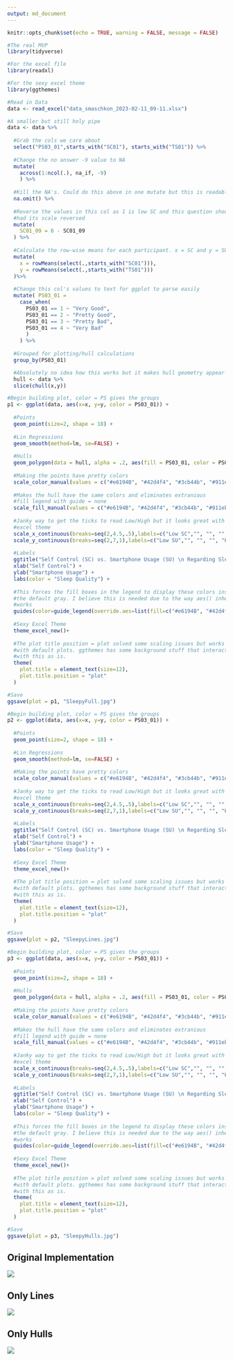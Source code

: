 ```yaml
---
output: md_document
---
```


```r

knitr::opts_chunk$set(echo = TRUE, warning = FALSE, message = FALSE)

#The real MVP
library(tidyverse)

#For the excel file
library(readxl)

#For the sexy excel theme
library(ggthemes)
```

```r

#Read in Data
data <- read_excel("data_smaschkon_2023-02-11_09-11.xlsx")

#A smaller but still holy pipe
data <- data %>%
  
  #Grab the cols we care about
  select("PS03_01",starts_with("SC01"), starts_with("TS01")) %>%
  
  #Change the no answer -9 value to NA
  mutate(
    across(1:ncol(.), na_if, -9)
    ) %>%
  
  #Kill the NA's. Could do this above in one mutate but this is readable af
  na.omit() %>%
  
  #Reverse the values in this col as 1 is low SC and this question should have 
  #had its scale reversed
  mutate(
    SC01_09 = 6 - SC01_09
  ) %>%
  
  #Calculate the row-wise means for each participant. x = SC and y = SU
  mutate(
    x = rowMeans(select(.,starts_with("SC01"))),
    y = rowMeans(select(.,starts_with("TS01")))
  )%>%
  
  #Change this col's values to text for ggplot to parse easily
  mutate( PS03_01 =
    case_when(
      PS03_01 == 1 ~ "Very Good",
      PS03_01 == 2 ~ "Pretty Good",
      PS03_01 == 3 ~ "Pretty Bad",
      PS03_01 == 4 ~ "Very Bad"
      )
    ) %>%
  
  #Grouped for plotting/hull calculations
  group_by(PS03_01)

  #Absolutely no idea how this works but it makes hull geometry appear
  hull <- data %>%
  slice(chull(x,y))
```

```r

#Begin building plot, color = PS gives the groups
p1 <- ggplot(data, aes(x=x, y=y, color = PS03_01)) +
  
  #Points
  geom_point(size=2, shape = 18) +
  
  #Lin Regressions
  geom_smooth(method=lm, se=FALSE) +
  
  #Hulls
  geom_polygon(data = hull, alpha = .2, aes(fill = PS03_01, color = PS03_01)) +
  
  #Making the points have pretty colors
  scale_color_manual(values = c("#e6194B", "#42d4f4", "#3cb44b", "#911eb4")) +
  
  #Makes the hull have the same colors and eliminates extranious 
  #fill legend with guide = none
  scale_fill_manual(values = c("#e6194B", "#42d4f4", "#3cb44b", "#911eb4"), guide = "none") +
  
  #Janky way to get the ticks to read Low/High but it looks great with the 
  #excel theme
  scale_x_continuous(breaks=seq(2,4.5,.5),labels=c("Low SC","", "", "", "High SC", "")) +
  scale_y_continuous(breaks=seq(2,7,1),labels=c("Low SU","", "", "", "High SU", "")) +
  
  #Labels
  ggtitle("Self Control (SC) vs. Smartphone Usage (SU) \n Regarding Sleep Quality")+
  xlab("Self Control") +
  ylab("Smartphone Usage") +
  labs(color = "Sleep Quality") +
  
  #This forces the fill boxes in the legend to display these colors instead of 
  #the default gray. I believe this is needed due to the way aes() inheritance
  #works
  guides(color=guide_legend(override.aes=list(fill=c("#e6194B", "#42d4f4", "#3cb44b", "#911eb4")))) +
  
  #Sexy Excel Theme
  theme_excel_new()+
  
  #The plot title position = plot solved some scaling issues but works best
  #with default plots. ggthemes has some background stuff that interacts weirdly
  #with this as is.
  theme(
    plot.title = element_text(size=12),
    plot.title.position = "plot"
  )

#Save
ggsave(plot = p1, "SleepyFull.jpg")
```


```r
#Begin building plot, color = PS gives the groups
p2 <- ggplot(data, aes(x=x, y=y, color = PS03_01)) +
  
  #Points
  geom_point(size=2, shape = 18) +
  
  #Lin Regressions
  geom_smooth(method=lm, se=FALSE) +
  
  #Making the points have pretty colors
  scale_color_manual(values = c("#e6194B", "#42d4f4", "#3cb44b", "#911eb4")) +
  
  #Janky way to get the ticks to read Low/High but it looks great with the 
  #excel theme
  scale_x_continuous(breaks=seq(2,4.5,.5),labels=c("Low SC","", "", "", "High SC", "")) +
  scale_y_continuous(breaks=seq(2,7,1),labels=c("Low SU","", "", "", "High SU", "")) +
  
  #Labels
  ggtitle("Self Control (SC) vs. Smartphone Usage (SU) \n Regarding Sleep Quality")+
  xlab("Self Control") +
  ylab("Smartphone Usage") +
  labs(color = "Sleep Quality") +
  
  #Sexy Excel Theme
  theme_excel_new()+
  
  #The plot title position = plot solved some scaling issues but works best
  #with default plots. ggthemes has some background stuff that interacts weirdly
  #with this as is.
  theme(
    plot.title = element_text(size=12),
    plot.title.position = "plot"
  )

#Save
ggsave(plot = p2, "SleepyLines.jpg")
```

```r
#Begin building plot, color = PS gives the groups
p3 <- ggplot(data, aes(x=x, y=y, color = PS03_01)) +
  
  #Points
  geom_point(size=2, shape = 18) +
  
  #Hulls
  geom_polygon(data = hull, alpha = .2, aes(fill = PS03_01, color = PS03_01)) +
  
  #Making the points have pretty colors
  scale_color_manual(values = c("#e6194B", "#42d4f4", "#3cb44b", "#911eb4")) +
  
  #Makes the hull have the same colors and eliminates extranious 
  #fill legend with guide = none
  scale_fill_manual(values = c("#e6194B", "#42d4f4", "#3cb44b", "#911eb4"), guide = "none") +
  
  #Janky way to get the ticks to read Low/High but it looks great with the 
  #excel theme
  scale_x_continuous(breaks=seq(2,4.5,.5),labels=c("Low SC","", "", "", "High SC", "")) +
  scale_y_continuous(breaks=seq(2,7,1),labels=c("Low SU","", "", "", "High SU", "")) +
  
  #Labels
  ggtitle("Self Control (SC) vs. Smartphone Usage (SU) \n Regarding Sleep Quality")+
  xlab("Self Control") +
  ylab("Smartphone Usage") +
  labs(color = "Sleep Quality") +
  
  #This forces the fill boxes in the legend to display these colors instead of 
  #the default gray. I believe this is needed due to the way aes() inheritance
  #works
  guides(color=guide_legend(override.aes=list(fill=c("#e6194B", "#42d4f4", "#3cb44b", "#911eb4")))) +
  
  #Sexy Excel Theme
  theme_excel_new()+
  
  #The plot title position = plot solved some scaling issues but works best
  #with default plots. ggthemes has some background stuff that interacts weirdly
  #with this as is.
  theme(
    plot.title = element_text(size=12),
    plot.title.position = "plot"
  )

#Save
ggsave(plot = p3, "SleepyHulls.jpg")
```

## Original Implementation 
![](SleepyFull.jpg)

## Only Lines 
![](SleepyLines.jpg)

## Only Hulls 
![](SleepyHulls.jpg)
